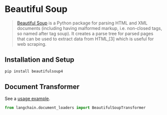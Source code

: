 # Beautiful Soup

>[Beautiful Soup](https://www.crummy.com/software/BeautifulSoup/) is a Python package for parsing 
> HTML and XML documents (including having malformed markup, i.e. non-closed tags, so named after tag soup). 
> It creates a parse tree for parsed pages that can be used to extract data from HTML,[3] which 
> is useful for web scraping.

## Installation and Setup

```bash
pip install beautifulsoup4
```

## Document Transformer

See a [usage example](/docs/integrations/document_transformers/beautiful_soup).

```python
from langchain.document_loaders import BeautifulSoupTransformer
```
